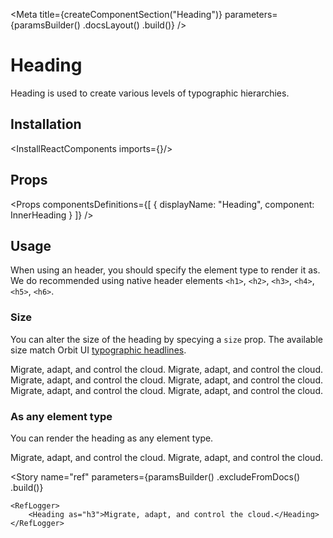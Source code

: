 
<Meta
    title={createComponentSection("Heading")}
    parameters={paramsBuilder()
        .docsLayout(<ReactComponentsLayout sourcePath="/packages/react-components/src/text/src" />)
        .build()}
/>

# Heading

Heading is used to create various levels of typographic hierarchies.

## Installation

<InstallReactComponents imports={<Imports />}/>

## Props

<Props
    componentsDefinitions={[
        { displayName: "Heading", component: InnerHeading }
    ]}
/>

## Usage

When using an header, you should specify the element type to render it as. We do recommended using native header elements `<h1>`, `<h2>`, `<h3>`, `<h4>`, `<h5>`, `<h6>`.

### Size

You can alter the size of the heading by specying a `size` prop. The available size match Orbit UI [typographic headlines](?path=/docs/materials-typography--page#headlines).

<Preview>
    <Story name="headers">
        <div>
            <Heading as="h1" size="xl">Migrate, adapt, and control the cloud.</Heading>
            <Heading as="h2" size="lg">Migrate, adapt, and control the cloud.</Heading>
            <Heading as="h3">Migrate, adapt, and control the cloud.</Heading>
            <Heading as="h4" size="sm">Migrate, adapt, and control the cloud.</Heading>
            <Heading as="h5" size="xs">Migrate, adapt, and control the cloud.</Heading>
            <Heading as="h6" size="2xs">Migrate, adapt, and control the cloud.</Heading>
        </div>
    </Story>
</Preview>

### As any element type

You can render the heading as any element type.

<Preview>
    <Story name="div">
        <div>
            <Heading as="div">Migrate, adapt, and control the cloud.</Heading>
            <Heading as="div" size="sm">Migrate, adapt, and control the cloud.</Heading>
        </div>
    </Story>
</Preview>

<Story
    name="ref"
    parameters={paramsBuilder()
        .excludeFromDocs()
        .build()}
>
    <RefLogger>
        <Heading as="h3">Migrate, adapt, and control the cloud.</Heading>
    </RefLogger>
</Story>
